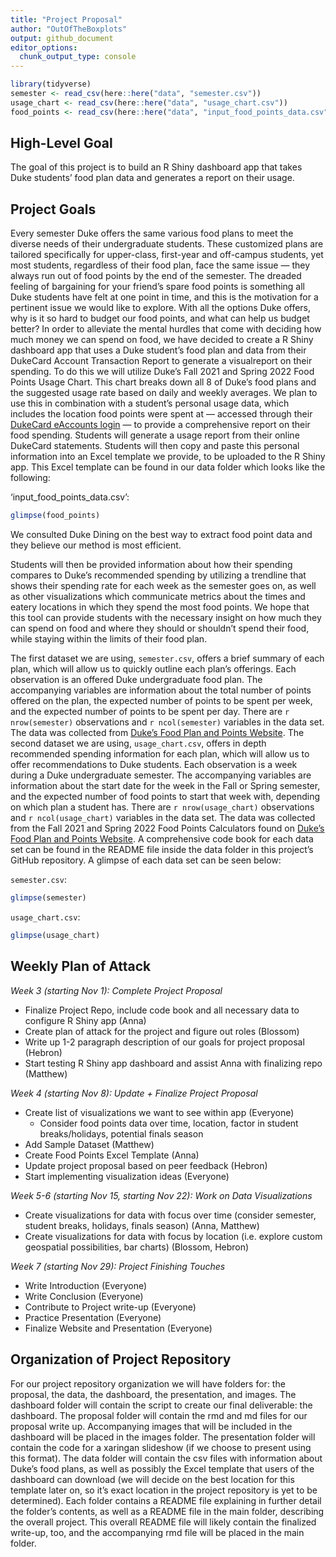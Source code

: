 ```yaml
---
title: "Project Proposal"
author: "OutOfTheBoxplots"
output: github_document
editor_options: 
  chunk_output_type: console
---
```

```r
library(tidyverse)
semester <- read_csv(here::here("data", "semester.csv"))
usage_chart <- read_csv(here::here("data", "usage_chart.csv"))
food_points <- read_csv(here::here("data", "input_food_points_data.csv"))
```

## High-Level Goal

The goal of this project is to build an R Shiny dashboard app that takes Duke 
students’ food plan data and generates a report on their usage.

## Project Goals

Every semester Duke offers the same various food plans to meet the diverse needs 
of their undergraduate students. These customized plans are tailored 
specifically for upper-class, first-year and off-campus students, yet most 
students, regardless of their food plan, face the same issue — they always run 
out of food points by the end of the semester. The dreaded feeling of bargaining 
for your friend’s spare food points is something all Duke students have felt at 
one point in time, and this is the motivation for a pertinent issue we would 
like to explore. With all the options Duke offers, why is it so hard to budget 
our food points, and what can help us budget better? In order to alleviate the 
mental hurdles that come with deciding how much money we can spend on food, we 
have decided to create a R Shiny dashboard app that uses a Duke student’s food 
plan and data from their DukeCard Account Transaction Report to generate a 
visualreport on their spending. To do this we will utilize Duke’s Fall 2021 and 
Spring 2022 Food Points Usage Chart. This chart breaks down all 8 of Duke’s food 
plans and the suggested usage rate based on daily and weekly averages. We plan 
to use this in combination with a student’s personal usage data, which includes 
the location food points were spent at — accessed through their [DukeCard eAccounts login](https://dukecard.duke.edu/manage-your-dukecard) — to provide a 
comprehensive report on their food spending. Students will generate a usage 
report from their online DukeCard statements. Students will then copy and paste this 
personal information into an Excel template we provide, to be uploaded to the R 
Shiny app. This Excel template can be found in our data folder which looks like 
the following:

'input_food_points_data.csv':
```r
glimpse(food_points)
```

We consulted Duke Dining on the best way to extract food point data and they 
believe our method is most efficient.

Students will then be provided information about how their spending compares to 
Duke's recommended spending by utilizing a trendline that shows their spending rate
for each week as the semester goes on, as well as other visualizations which 
communicate metrics about the times and eatery locations in which they spend the 
most food points. We hope that this tool can provide students with the necessary
insight on how much they can spend on food and where they should or shouldn’t 
spend their food, while staying within the limits of their food plan.

The first dataset we are using, `semester.csv`, offers a brief summary of each 
plan, which will allow us to quickly outline each plan’s offerings. Each 
observation is an offered Duke undergraduate food plan. The accompanying 
variables are information about the total number of points offered on the plan, 
the expected number of points to be spent per week, and the expected number of 
points to be spent per day. There are `r nrow(semester)` observations and 
`r ncol(semester)` variables in the data set. The data was collected from 
[Duke's Food Plan and Points Website](https://studentaffairs.duke.edu/dining/plans-points). 
The second dataset we are using, `usage_chart.csv`, offers in depth recommended 
spending information for each plan, which will allow us to offer recommendations 
to Duke students. Each observation is a week during a Duke undergraduate 
semester. The accompanying variables are information about the start date for 
the week in the Fall or Spring semester, and the expected number of food points 
to start that week with, depending on which plan a student has. There are 
`r nrow(usage_chart)` observations and `r ncol(usage_chart)` variables in the 
data set. The data was collected from the Fall 2021 and Spring 2022 Food Points 
Calculators found on [Duke's Food Plan and Points Website](https://studentaffairs.duke.edu/dining/plans-points). 
A comprehensive code book for each data set can be found in the README file 
inside the data folder in this project’s GitHub repository. A glimpse of each 
data set can be seen below:

`semester.csv`:
```r
glimpse(semester)
```

`usage_chart.csv`:
```r
glimpse(usage_chart)
```

## Weekly Plan of Attack

*Week 3 (starting Nov 1): Complete Project Proposal*

- Finalize Project Repo, include code book and all necessary data to configure R 
Shiny app (Anna)
- Create plan of attack for the project and figure out roles (Blossom)
- Write up 1-2 paragraph description of our goals for project proposal (Hebron)
- Start testing R Shiny app dashboard and assist Anna with finalizing repo 
(Matthew)

*Week 4 (starting Nov 8): Update + Finalize Project Proposal*

- Create list of visualizations we want to see within app (Everyone)
  - Consider food points data over time, location, factor in student 
  breaks/holidays, potential finals season
- Add Sample Dataset (Matthew)
- Create Food Points Excel Template (Anna)
- Update project proposal based on peer feedback (Hebron)
- Start implementing visualization ideas (Everyone)

*Week 5-6 (starting Nov 15, starting Nov 22): Work on Data Visualizations*

- Create visualizations for data with focus over time (consider semester, 
student breaks, holidays, finals season) (Anna, Matthew)
- Create visualizations for data with focus by location (i.e. explore custom 
geospatial possibilities, bar charts) (Blossom, Hebron)

*Week 7 (starting Nov 29): Project Finishing Touches*

- Write Introduction (Everyone)
- Write Conclusion (Everyone)
- Contribute to Project write-up (Everyone)
- Practice Presentation (Everyone)
- Finalize Website and Presentation (Everyone)

## Organization of Project Repository

For our project repository organization we will have folders for: the proposal, 
the data, the dashboard, the presentation, and images. The dashboard folder will 
contain the script to create our final deliverable: the dashboard. The proposal 
folder will contain the rmd and md files for our proposal write up. Accompanying 
images that will be included in the dashboard will be placed in the images 
folder. The presentation folder will contain the code for a xaringan slideshow 
(if we choose to present using this format). The data folder will contain the 
csv files with information about Duke's food plans, as well as possibly the 
Excel template that users of the dashboard can download (we will decide on the 
best location for this template later on, so it's exact location in the project 
repository is yet to be determined). Each folder contains a README file 
explaining in further detail the folder’s contents, as well as a README file in 
the main folder, describing the overall project. This overall README file will 
likely contain the finalized write-up, too, and the accompanying rmd file will 
be placed in the main folder. 
